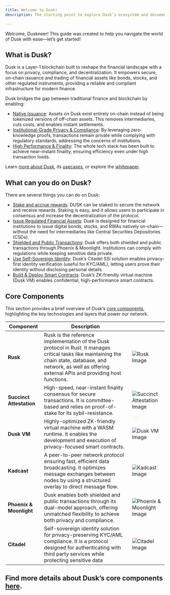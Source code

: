 ```yaml
---
title: Welcome to Dusk!
description: The starting point to explore Dusk’s ecosystem and documentation.

---
```





Welcome, Duskneer! This guide was created to help you navigate the world of Dusk with ease—let’s get started!


## What is Dusk?

Dusk is a Layer-1 blockchain built to reshape the financial landscape with a focus on privacy, compliance, and decentralization. It empowers secure, on-chain issuance and trading of financial assets like bonds, stocks, and other regulated instruments, providing a reliable and compliant infrastructure for modern finance.

Dusk bridges the gap between traditional finance and blockchain by enabling:
- [Native Issuance](/learn/tokenization-comparison): Assets on Dusk exist entirely on-chain instead of being tokenized versions of off-chain assets. This removes intermediaries, cuts costs, and enables instant settlements.
- [Institutional-Grade Privacy & Compliance](/learn/tokenization-comparison#meeting-institutional-standards):  By leveraging zero-knowledge proofs, transactions remain private while complying with regulatory standards, addressing the concerns of institutions.
- [High Performance & Finality](/learn/introduction/#high-performance-and-finality): The whole tech stack has been built to achieve near-instant finality, ensuring efficiency even under high transaction loads.

Learn [more about Dusk](/learn/introduction), its [usecases](/learn/introduction#use-cases), or explore the [whitepaper](https://dusk-cms.ams3.digitaloceanspaces.com/Dusk_Whitepaper_2024_4db72f92a1.pdf).

## What can you do on Dusk?

There are several things you can do on Dusk:
- [Stake and accrue rewards](/learn/guides/staking-basics/): DUSK can be staked to secure the network and receive rewards. Staking is easy, and it allows users to participate in consensus and increase the decentralization of the protocol.
- [Issue Regulated Financial Assets](https://dusk.network/contact/): Dusk is designed for financial institutions to issue digital bonds, stocks, and RWAs natively on-chain—without the need for intermediaries like Central Securities Depositories (CSDs).
- [Shielded and Public Transactions](/learn/tx-models/): Dusk offers both shielded and public transactions through Phoenix & Moonlight. Institutions can comply with regulations while keeping sensitive data private.
- [Use Self-Sovereign Identity](/developer/digital-identity/protocol/): Dusk’s Citadel SSI solution enables privacy-first identity verification (useful for KYC/AML), letting users prove their identity without disclosing personal details
- [Build & Deploy Smart Contracts](/developer/smart-contract/introduction/): Dusk’s ZK-friendly virtual machine (Dusk VM) enables confidential, high-performance smart contracts.



## Core Components

This section provides a brief overview of Dusk’s [core components](/learn/core-components), highlighting the key technologies and layers that power our network.

| **Component**            | **Description**                                                                                                                                                                                                                                                                         |                    |
|-------------------------------|-------------------------------------------------------------------------------------------------------------------------------------------------------------------------------------------------------------------------------------------------------------------------------------------|-----------------------------|
| **Rusk**                      | Rusk is the reference implementation of the Dusk protocol in Rust. It manages critical tasks like maintaining the chain state, database, and network, as well as offering external APIs and providing host functions.                                                                                               | ![Rusk Image](../../../assets/get_started/Rusk.png)    |
| **Succinct Attestation**      | High-speed, near-instant finality consensus for secure transactions. It is committee-based and relies on proof-of-stake for its sybil-resistance.                                                                            | ![Succinct Attestation Image](../../../assets/get_started/Succinct_Attestation.png) |
| **Dusk VM**  | Highly-optimized ZK-friendly virtual machine with a WASM runtime. It enables the development and execution of privacy-focused smart contracts.                                                                   | ![Dusk VM Image](../../../assets/get_started/dusk-vm.png) |
| **Kadcast**    |A peer-to-peer network protocol ensuring fast, efficient data broadcasting. It optimizes message exchanges between nodes by using a structured overlay to direct message flow.                                                                            | ![Kadcast Image](../../../assets/get_started/Kadcast.png) |
| **Phoenix & Moonlight**       | Dusk enables both shielded and public transactions through its dual-model approach, offering unmatched flexibility to achieve both privacy and compliance.                          | ![Phoenix & Moonlight Image](../../../assets/get_started/Phoenix_and_Moonlight.png) |
| **Citadel**                   | Self-sovereign identity solution for privacy-preserving KYC/AML compliance. It is a protocol designed for authenticating with third party services while protecting sensitive data                                     | ![Citadel Image](../../../assets/get_started/Citadel.png) |

Find more details about Dusk’s core components [here](/learn/core-components).
---



<CardGrid>
        <LinkCard title="Join the Community" href="https://discord.gg/dusk-official" description="Writing smart contracts for Dusk"/>
        <LinkCard title="Stake DUSK" href="/learn/guides/staking-basics/" description="Earn rewards while securing the network."/>
        <LinkCard title="Are you a developer?" href="/developer/smart-contract/introduction" description="Learn how to start building here"/>
</CardGrid>
